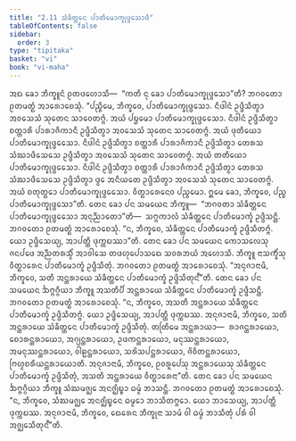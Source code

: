 ```yaml
---
title: "2.11 ᩈᩴᨡᩥᨲ᩠ᨲᩮᨶ ᨸᩣᨲᩥᨾᩮᩣᨠ᩠ᨡᩩᨴ᩠ᨴᩮᩈᩣᨴᩥ"
tableOfContents: false
sidebar:
  order: 3
type: "tipitaka"
basket: "vi"
book: "vi-maha"
---
```



<DynamicBreadcrumb />

<Division number="150" book="vi-maha">

<Paragraph number="624" book="vi-maha">
ᩋᨳ ᨡᩮᩣ ᨽᩥᨠ᩠ᨡᩪᨶᩴ ᩑᨲᨴᩉᩮᩣᩈᩥ—  “ᨠᨲᩥ ᨶᩩ ᨡᩮᩣ ᨸᩣᨲᩥᨾᩮᩣᨠ᩠ᨡᩩᨴ᩠ᨴᩮᩈᩣ”ᨲᩥ? ᨽᨣᩅᨲᩮᩣ ᩑᨲᨾᨲ᩠ᨳᩴ ᩋᩣᩁᩮᩣᨧᩮᩈᩩᩴ. “ᨸᨬ᩠ᨧᩥᨾᩮ, ᨽᩥᨠ᩠ᨡᩅᩮ, ᨸᩣᨲᩥᨾᩮᩣᨠ᩠ᨡᩩᨴ᩠ᨴᩮᩈᩣ. ᨶᩥᨴᩤᨶᩴ ᩏᨴ᩠ᨴᩥᩈᩥᨲ᩠ᩅᩣ ᩋᩅᩈᩮᩈᩴ ᩈᩩᨲᩮᨶ ᩈᩣᩅᩮᨲᨻ᩠ᨻᩴ. ᩋᨿᩴ ᨸᨮᨾᩮᩣ ᨸᩣᨲᩥᨾᩮᩣᨠ᩠ᨡᩩᨴ᩠ᨴᩮᩈᩮᩣ. ᨶᩥᨴᩤᨶᩴ ᩏᨴ᩠ᨴᩥᩈᩥᨲ᩠ᩅᩣ ᨧᨲ᩠ᨲᩣᩁᩥ ᨸᩣᩁᩣᨩᩥᨠᩣᨶᩥ ᩏᨴ᩠ᨴᩥᩈᩥᨲ᩠ᩅᩣ ᩋᩅᩈᩮᩈᩴ ᩈᩩᨲᩮᨶ ᩈᩣᩅᩮᨲᨻ᩠ᨻᩴ. ᩋᨿᩴ ᨴᩩᨲᩥᨿᩮᩣ ᨸᩣᨲᩥᨾᩮᩣᨠ᩠ᨡᩩᨴ᩠ᨴᩮᩈᩮᩣ. ᨶᩥᨴᩤᨶᩴ ᩏᨴ᩠ᨴᩥᩈᩥᨲ᩠ᩅᩣ ᨧᨲ᩠ᨲᩣᩁᩥ ᨸᩣᩁᩣᨩᩥᨠᩣᨶᩥ ᩏᨴ᩠ᨴᩥᩈᩥᨲ᩠ᩅᩣ ᨲᩮᩁᩈ ᩈᩴᨥᩣᨴᩥᩈᩮᩈᩮ ᩏᨴ᩠ᨴᩥᩈᩥᨲ᩠ᩅᩣ ᩋᩅᩈᩮᩈᩴ ᩈᩩᨲᩮᨶ ᩈᩣᩅᩮᨲᨻ᩠ᨻᩴ. ᩋᨿᩴ ᨲᨲᩥᨿᩮᩣ ᨸᩣᨲᩥᨾᩮᩣᨠ᩠ᨡᩩᨴ᩠ᨴᩮᩈᩮᩣ. ᨶᩥᨴᩤᨶᩴ ᩏᨴ᩠ᨴᩥᩈᩥᨲ᩠ᩅᩣ ᨧᨲ᩠ᨲᩣᩁᩥ ᨸᩣᩁᩣᨩᩥᨠᩣᨶᩥ ᩏᨴ᩠ᨴᩥᩈᩥᨲ᩠ᩅᩣ ᨲᩮᩁᩈ ᩈᩴᨥᩣᨴᩥᩈᩮᩈᩮ ᩏᨴ᩠ᨴᩥᩈᩥᨲ᩠ᩅᩣ ᨴ᩠ᩅᩮ ᩋᨶᩥᨿᨲᩮ ᩏᨴ᩠ᨴᩥᩈᩥᨲ᩠ᩅᩣ ᩋᩅᩈᩮᩈᩴ ᩈᩩᨲᩮᨶ ᩈᩣᩅᩮᨲᨻ᩠ᨻᩴ. ᩋᨿᩴ ᨧᨲᩩᨲ᩠ᨳᩮᩣ ᨸᩣᨲᩥᨾᩮᩣᨠ᩠ᨡᩩᨴ᩠ᨴᩮᩈᩮᩣ. ᩅᩥᨲ᩠ᨳᩣᩁᩮᨶᩮᩅ ᨸᨬ᩠ᨧᨾᩮᩣ. ᩍᨾᩮ ᨡᩮᩣ, ᨽᩥᨠ᩠ᨡᩅᩮ, ᨸᨬ᩠ᨧ ᨸᩣᨲᩥᨾᩮᩣᨠ᩠ᨡᩩᨴ᩠ᨴᩮᩈᩣ”ᨲᩥ.
</Paragraph>

<Paragraph number="625" book="vi-maha">
ᨲᩮᨶ ᨡᩮᩣ ᨸᨶ ᩈᨾᨿᩮᨶ ᨽᩥᨠ᩠ᨡᩪ—  “ᨽᨣᩅᨲᩣ ᩈᩴᨡᩥᨲ᩠ᨲᩮᨶ ᨸᩣᨲᩥᨾᩮᩣᨠ᩠ᨡᩩᨴ᩠ᨴᩮᩈᩮᩣ ᩋᨶᩩᨬ᩠ᨬᩣᨲᩮᩣ”ᨲᩥ—  ᩈᨻ᩠ᨻᨠᩣᩃᩴ ᩈᩴᨡᩥᨲ᩠ᨲᩮᨶ ᨸᩣᨲᩥᨾᩮᩣᨠ᩠ᨡᩴ ᩏᨴ᩠ᨴᩥᩈᨶ᩠ᨲᩥ. ᨽᨣᩅᨲᩮᩣ ᩑᨲᨾᨲ᩠ᨳᩴ ᩋᩣᩁᩮᩣᨧᩮᩈᩩᩴ. “ᨶ, ᨽᩥᨠ᩠ᨡᩅᩮ, ᩈᩴᨡᩥᨲ᩠ᨲᩮᨶ ᨸᩣᨲᩥᨾᩮᩣᨠ᩠ᨡᩴ ᩏᨴ᩠ᨴᩥᩈᩥᨲᨻ᩠ᨻᩴ. ᨿᩮᩣ ᩏᨴ᩠ᨴᩥᩈᩮᨿ᩠ᨿ, ᩋᩣᨸᨲ᩠ᨲᩥ ᨴᩩᨠ᩠ᨠᨭᩔᩣ”ᨲᩥ.
</Paragraph>

<Paragraph number="626" book="vi-maha">
ᨲᩮᨶ ᨡᩮᩣ ᨸᨶ ᩈᨾᨿᩮᨶ ᨠᩮᩣᩈᩃᩮᩈᩩ ᨩᨶᨸᨴᩮ ᩋᨬ᩠ᨬᨲᩁᩈ᩠ᨾᩥᩴ ᩋᩣᩅᩤᩈᩮ ᨲᨴᩉᩩᨸᩮᩣᩈᨳᩮ ᩈᩅᩁᨽᨿᩴ ᩋᩉᩮᩣᩈᩥ. ᨽᩥᨠ᩠ᨡᩪ ᨶᩣᩈᨠ᩠ᨡᩥᩴᩈᩩ ᩅᩥᨲ᩠ᨳᩣᩁᩮᨶ ᨸᩣᨲᩥᨾᩮᩣᨠ᩠ᨡᩴ ᩏᨴ᩠ᨴᩥᩈᩥᨲᩩᩴ. ᨽᨣᩅᨲᩮᩣ ᩑᨲᨾᨲ᩠ᨳᩴ ᩋᩣᩁᩮᩣᨧᩮᩈᩩᩴ. “ᩋᨶᩩᨩᩣᨶᩣᨾᩥ, ᨽᩥᨠ᩠ᨡᩅᩮ, ᩈᨲᩥ ᩋᨶ᩠ᨲᩁᩣᨿᩮ ᩈᩴᨡᩥᨲ᩠ᨲᩮᨶ ᨸᩣᨲᩥᨾᩮᩣᨠ᩠ᨡᩴ ᩏᨴ᩠ᨴᩥᩈᩥᨲᩩᨶ᩺”ᨲᩥ.
</Paragraph>

<Paragraph number="627" book="vi-maha">
ᨲᩮᨶ ᨡᩮᩣ ᨸᨶ ᩈᨾᨿᩮᨶ ᨨᨻ᩠ᨻᨣ᩠ᨣᩥᨿᩣ ᨽᩥᨠ᩠ᨡᩪ ᩋᩈᨲᩥᨸᩥ ᩋᨶ᩠ᨲᩁᩣᨿᩮ ᩈᩴᨡᩥᨲ᩠ᨲᩮᨶ ᨸᩣᨲᩥᨾᩮᩣᨠ᩠ᨡᩴ ᩏᨴ᩠ᨴᩥᩈᨶ᩠ᨲᩥ. ᨽᨣᩅᨲᩮᩣ ᩑᨲᨾᨲ᩠ᨳᩴ ᩋᩣᩁᩮᩣᨧᩮᩈᩩᩴ. “ᨶ, ᨽᩥᨠ᩠ᨡᩅᩮ, ᩋᩈᨲᩥ ᩋᨶ᩠ᨲᩁᩣᨿᩮ ᩈᩴᨡᩥᨲ᩠ᨲᩮᨶ ᨸᩣᨲᩥᨾᩮᩣᨠ᩠ᨡᩴ ᩏᨴ᩠ᨴᩥᩈᩥᨲᨻ᩠ᨻᩴ. ᨿᩮᩣ ᩏᨴ᩠ᨴᩥᩈᩮᨿ᩠ᨿ, ᩋᩣᨸᨲ᩠ᨲᩥ ᨴᩩᨠ᩠ᨠᨭᩔ. ᩋᨶᩩᨩᩣᨶᩣᨾᩥ, ᨽᩥᨠ᩠ᨡᩅᩮ, ᩈᨲᩥ ᩋᨶ᩠ᨲᩁᩣᨿᩮ ᩈᩴᨡᩥᨲ᩠ᨲᩮᨶ ᨸᩣᨲᩥᨾᩮᩣᨠ᩠ᨡᩴ ᩏᨴ᩠ᨴᩥᩈᩥᨲᩩᩴ. ᨲᨲᩕᩥᨾᩮ ᩋᨶ᩠ᨲᩁᩣᨿᩣ—  ᩁᩣᨩᨶ᩠ᨲᩁᩣᨿᩮᩣ, ᨧᩮᩣᩁᨶ᩠ᨲᩁᩣᨿᩮᩣ, ᩋᨣ᩠ᨿᨶ᩠ᨲᩁᩣᨿᩮᩣ, ᩏᨴᨠᨶ᩠ᨲᩁᩣᨿᩮᩣ, ᨾᨶᩩᩔᨶ᩠ᨲᩁᩣᨿᩮᩣ, ᩋᨾᨶᩩᩔᨶ᩠ᨲᩁᩣᨿᩮᩣ, ᩅᩤᩊᨶ᩠ᨲᩁᩣᨿᩮᩣ, ᩈᩁᩦᩈᨸᨶ᩠ᨲᩁᩣᨿᩮᩣ, ᨩᩦᩅᩥᨲᨶ᩠ᨲᩁᩣᨿᩮᩣ, ᨻᩕᩉ᩠ᨾᨧᩁᩥᨿᨶ᩠ᨲᩁᩣᨿᩮᩣᨲᩥ. ᩋᨶᩩᨩᩣᨶᩣᨾᩥ, ᨽᩥᨠ᩠ᨡᩅᩮ, ᩑᩅᩁᩪᨸᩮᩈᩩ ᩋᨶ᩠ᨲᩁᩣᨿᩮᩈᩩ ᩈᩴᨡᩥᨲ᩠ᨲᩮᨶ ᨸᩣᨲᩥᨾᩮᩣᨠ᩠ᨡᩴ ᩏᨴ᩠ᨴᩥᩈᩥᨲᩩᩴ, ᩋᩈᨲᩥ ᩋᨶ᩠ᨲᩁᩣᨿᩮ ᩅᩥᨲ᩠ᨳᩣᩁᩮᨶᩣ”ᨲᩥ.
</Paragraph>

<Paragraph number="628" book="vi-maha">
ᨲᩮᨶ ᨡᩮᩣ ᨸᨶ ᩈᨾᨿᩮᨶ ᨨᨻ᩠ᨻᨣ᩠ᨣᩥᨿᩣ ᨽᩥᨠ᩠ᨡᩪ ᩈᩴᨥᨾᨩ᩠ᨫᩮ ᩋᨶᨩ᩠ᨫᩥᨭ᩠ᨮᩣ ᨵᨾ᩠ᨾᩴ ᨽᩣᩈᨶ᩠ᨲᩥ. ᨽᨣᩅᨲᩮᩣ ᩑᨲᨾᨲ᩠ᨳᩴ ᩋᩣᩁᩮᩣᨧᩮᩈᩩᩴ. “ᨶ, ᨽᩥᨠ᩠ᨡᩅᩮ, ᩈᩴᨥᨾᨩ᩠ᨫᩮ ᩋᨶᨩ᩠ᨫᩥᨭ᩠ᨮᩮᨶ ᨵᨾ᩠ᨾᩮᩣ ᨽᩣᩈᩥᨲᨻ᩠ᨻᩮᩣ. ᨿᩮᩣ ᨽᩣᩈᩮᨿ᩠ᨿ, ᩋᩣᨸᨲ᩠ᨲᩥ ᨴᩩᨠ᩠ᨠᨭᩔ. ᩋᨶᩩᨩᩣᨶᩣᨾᩥ, ᨽᩥᨠ᩠ᨡᩅᩮ, ᨳᩮᩁᩮᨶ ᨽᩥᨠ᩠ᨡᩩᨶᩣ ᩈᩣᨾᩴ ᩅᩤ ᨵᨾ᩠ᨾᩴ ᨽᩣᩈᩥᨲᩩᩴ ᨸᩁᩴ ᩅᩤ ᩋᨩ᩠ᨫᩮᩈᩥᨲᩩᨶ᩺”ᨲᩥ.
</Paragraph>
</Division>